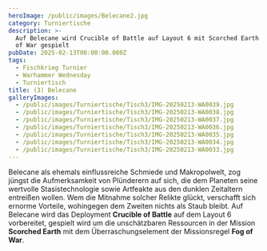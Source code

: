 ```yaml
---
heroImage: /public/images/Belecane2.jpg
category: Turniertische
description: >-
  Auf Belecane wird Crucible of Battle auf Layout 6 mit Scorched Earth und Fog
  of War gespielt
pubDate: 2025-02-13T00:00:00.000Z
tags:
  - Fischkrieg Turnier
  - Warhammer Wednesday
  - Turniertisch
title: (3) Belecane
galleryImages:
  - /public/images/Turniertische/Tisch3/IMG-20250213-WA0039.jpg
  - /public/images/Turniertische/Tisch3/IMG-20250213-WA0038.jpg
  - /public/images/Turniertische/Tisch3/IMG-20250213-WA0037.jpg
  - /public/images/Turniertische/Tisch3/IMG-20250213-WA0036.jpg
  - /public/images/Turniertische/Tisch3/IMG-20250213-WA0035.jpg
  - /public/images/Turniertische/Tisch3/IMG-20250213-WA0034.jpg
  - /public/images/Turniertische/Tisch3/IMG-20250213-WA0033.jpg
---
```


Belecane als ehemals einflussreiche Schmiede und Makropolwelt, zog jüngst die Aufmerksamkeit von Plünderern auf sich, die dem Planeten seine wertvolle Stasistechnologie sowie Artfeakte aus den dunklen Zeitaltern entreißen wollen. Wem die Mitnahme solcher Relikte glückt, verschafft sich ernorme Vorteile, wohingegen dem Zweiten nichts als Staub bleibt. Auf Belecane wird das Deployment **Crucible of Battle** auf dem Layout 6 vorbereitet, gespielt wird um die unschätzbaren Ressourcen in der Mission **Scorched Earth** mit dem Überraschungselement der Missionsregel **Fog of War**.
